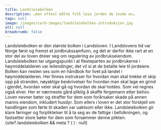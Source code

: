 ```yaml
---
title: Landsleiebolken
description: …men oftest måtte folk leie jorden de levde av…
tags: null
image: /images/card-images/landsleiebolken-introduksjon.jpg
alt: null
breadcrumb: false
---
```



<SitatHero 
    title='Landsleiebolken' 
    ingress='«Alle hønsehauker og falker, hvor de enn hekker, eier jordeieren.»'  
    footer='Landsleiebolken, kapittel 52 '
/>

<Spacer height={10} />

<Container stil="firstletter text-left text-xl" columns={2} margin={10}>
Landsleiebolken er den største bolken i Landsloven. I Landslovens tid var Norge først og fremst et jordbrukssamfunn, og det er derfor ikke rart at en stor del av loven dreier seg om regulering av jordbrukseiendom. Landsleiebolken tar utgangspunkt i at flesteparten av jordbrukerne i høymiddelalderen var leilendinger, det vil si at de betalte leie til jordeiere. Bolken kan nesten ses som en håndbok for livet på landet i høymiddelalderen. Her finnes instrukser for hvordan man skal trekke et skip opp på stranden, nøyaktige beskrivelser for hvordan man skal lage en grind i gjerdet, hvordan veier skal gå og hvordan de skal holdes. Som vei regnes også elver. Her er nærmeste gård pliktig å skaffe fergemann etter behov. Loven nevner bøter og straffer for dem som forårsaker skade på annen manns eiendom, inkludert husdyr. Som ellers i loven er det stor forskjell om handlingen som førte til skaden var uaktsom eller ikke. Landsleiebolken gir klare føringer og forpliktelser til å ta seg av de fattige i befolkningen, og fastsetter store bøter for dem som forsømmer denne plikten.
</Container>

<Container>
    <Spacer height={10}/>
    {site?.landsleiebolken && meta ? (
    <SubTextsCards items={site.landsleiebolken} meta={meta} />
  ) : null}
</Container>

